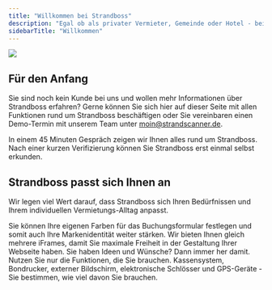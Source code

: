 ```yaml
---
title: "Willkommen bei Strandboss"
description: "Egal ob als privater Vermieter, Gemeinde oder Hotel - bei uns finden Sie die passende Lösung."
sidebarTitle: "Willkommen"
---
```


![](/doc-header.svg)

## Für den Anfang

Sie sind noch kein Kunde bei uns und wollen mehr Informationen über Strandboss erfahren? Gerne können Sie sich hier auf dieser Seite mit allen Funktionen rund um Strandboss beschäftigen oder Sie vereinbaren einen Demo-Termin mit unserem Team unter [moin@strandscanner.de](mailto:moin@strandscanner.de).

<CardGroup cols={2}>
  <Card title="Demo-Termin vereinbaren" icon="phone" href="https://mintlify.com/docs/quickstart">
    In einem 45 Minuten Gespräch zeigen wir Ihnen alles rund um Strandboss.
  </Card>

  <Card title="Demo-Zugang beantragen" icon="door-open" href="https://mintlify.com/docs/development">
    Nach einer kurzen Verifizierung können Sie Strandboss erst einmal selbst erkunden.
  </Card>
</CardGroup>

## Strandboss passt sich Ihnen an

Wir legen viel Wert darauf, dass Strandboss sich Ihren Bedürfnissen und Ihrem individuellen Vermietungs-Alltag anpasst.

<CardGroup cols={2}>
  <Card title="Farben anpassen" icon="palette" href="https://mintlify.com/docs/settings/global">
    Sie können Ihre eigenen Farben für das Buchungsformular festlegen und somit auch Ihre Markenidentität weiter stärken. 
  </Card>

  <Card title="iFrames" icon="screwdriver-wrench" href="https://mintlify.com/docs/content/components/accordions">
    Wir bieten Ihnen gleich mehrere iFrames, damit Sie maximale Freiheit in der Gestaltung Ihrer Webseite haben.
  </Card>

  <Card title="Ihre Wünsche" icon="stars" href="https://mintlify.com/customers">
    Sie haben Ideen und Wünsche? Dann immer her damit.
  </Card>

  <Card title="Module" icon="stars" href="https://mintlify.com/customers">
    Nutzen Sie nur die Funktionen, die Sie brauchen. Kassensystem, Bondrucker, externer Bildschirm, elektronische Schlösser und GPS-Geräte - Sie bestimmen, wie viel davon Sie brauchen.
  </Card>
</CardGroup>